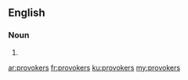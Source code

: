 ==English==

===Noun===
{{head|en|noun plural form}}

# {{plural of|provoker|lang=en}}

[[ar:provokers]]
[[fr:provokers]]
[[ku:provokers]]
[[my:provokers]]